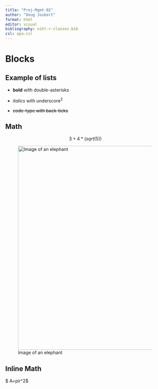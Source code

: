 ```yaml
---
title: "Proj-Mgmt-02"
author: "Doug Joubert"
format: html
editor: visual
bibliography: nihl-r-classes.bib
csl: apa.csl
---
```


# Blocks

## Example of lists

-   **bold** with double-asterisks

-   *italics* with underscore^2^

-   ~~code-type with back-ticks~~

## Math

$$
3+4 * (sqrt(5))
$$

![Image of an elephant](images/elephant.png){width="640"}

## Inline Math

\$ A=pir\^2\$
